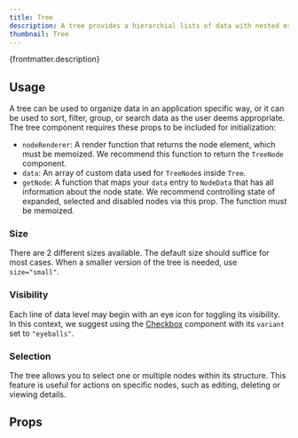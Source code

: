 ```yaml
---
title: Tree
description: A tree provides a hierarchial lists of data with nested expandable levels.
thumbnail: Tree
---
```


<p>{frontmatter.description}</p>

## Usage

A tree can be used to organize data in an application specific way, or it can be used to sort, filter, group, or search data as the user deems appropriate. The tree component requires these props to be included for initialization:

- `nodeRenderer`: A render function that returns the node element, which must be memoized. We recommend this function to return the `TreeNode` component.
- `data`: An array of custom data used for `TreeNode`s inside `Tree`.
- `getNode`: A function that maps your `data` entry to `NodeData` that has all information about the node state. We recommend controlling state of expanded, selected and disabled nodes via this prop. The function must be memoized.

<LiveExample src='Tree.main.jsx'>
  <AllExamples.TreeMainExample client:load />
</LiveExample>

### Size

There are 2 different sizes available. The default size should suffice for most cases. When a smaller version of the tree is needed, use `size="small"`.

<LiveExample src='Tree.small.jsx'>
  <AllExamples.TreeSmallExample client:load />
</LiveExample>

### Visibility

Each line of data level may begin with an eye icon for toggling its visibility. In this context, we suggest using the [Checkbox](/docs/checkbox) component with its `variant` set to `"eyeballs"`.

<LiveExample src='Tree.visibility.jsx'>
  <AllExamples.TreeVisibilityExample client:load />
</LiveExample>

### Selection

The tree allows you to select one or multiple nodes within its structure. This feature is useful for actions on specific nodes, such as editing, deleting or viewing details.

<LiveExample src='Tree.selection.jsx'>
  <AllExamples.TreeSelectionExample client:load />
</LiveExample>

## Props

<PropsTable path='@itwin/itwinui-react/esm/core/Tree/Tree.d.ts' />

